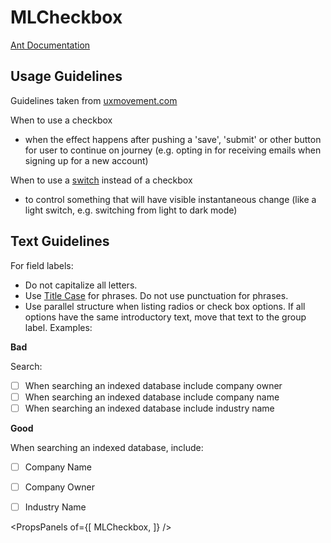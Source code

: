 
# MLCheckbox

[Ant Documentation](https://3x.ant.design/components/checkbox)

## Usage Guidelines
Guidelines taken from [uxmovement.com](https://uxmovement.com/buttons/when-to-use-a-switch-or-checkbox/)

When to use a checkbox
* when the effect happens after pushing a 'save', 'submit' or other button for user to continue on journey (e.g. opting in for receiving emails when signing up for a new account)

When to use a [switch](http://marklogic-ui-component-library.eng.marklogic.com/?path=/story/data-entry-mlswitch--basic) instead of a checkbox
* to control something that will have visible instantaneous change (like a light switch, e.g. switching from light to dark mode)

## Text Guidelines
For field labels:
* Do not capitalize all letters.
* Use [Title Case](https://elementary.io/docs/human-interface-guidelines#capitalization) for phrases. Do not use punctuation for phrases.
* Use parallel structure when listing radios or check box options. If all options have the same introductory text, move that text to the group label.
Examples:

**Bad**

Search:

- [ ] When searching an indexed database include company owner
- [ ] When searching an indexed database include company name
- [ ] When searching an indexed database include industry name

**Good**

When searching an indexed database, include:

- [ ] Company Name
- [ ] Company Owner
- [ ] Industry Name


<PropsPanels of={[
  MLCheckbox,
]} />

